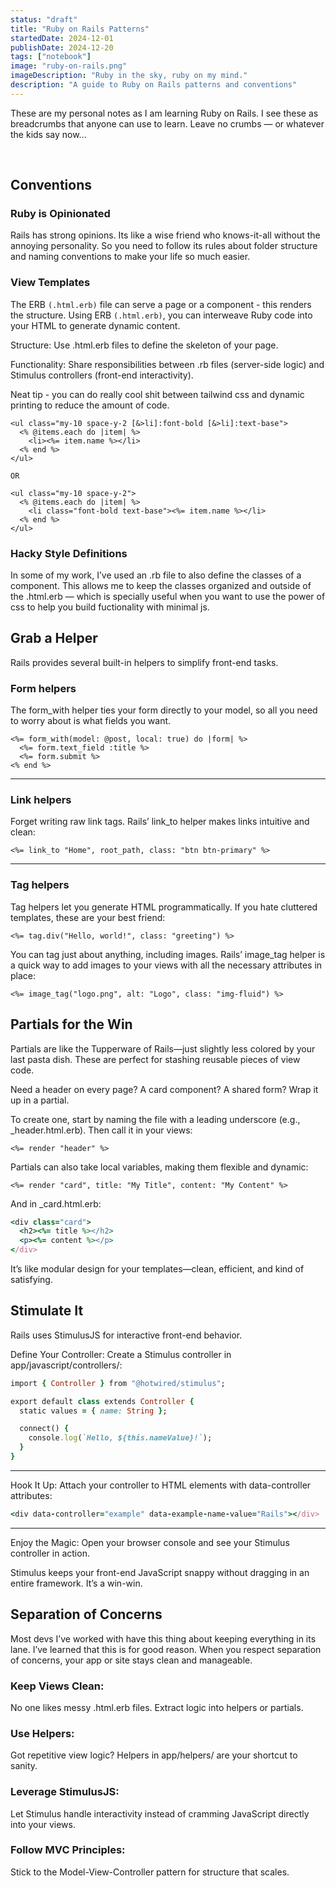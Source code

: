 ```yaml
---
status: "draft"
title: "Ruby on Rails Patterns"
startedDate: 2024-12-01
publishDate: 2024-12-20
tags: ["notebook"]
image: "ruby-on-rails.png"
imageDescription: "Ruby in the sky, ruby on my mind."
description: "A guide to Ruby on Rails patterns and conventions"
---
```


These are my personal notes as I am learning Ruby on Rails. I see these as breadcrumbs that anyone can use to learn. Leave no crumbs — or whatever the kids say now…

&nbsp;

## Conventions

### Ruby is Opinionated
Rails has strong opinions. Its like a wise friend who knows-it-all without the annoying personality. So you need to follow its rules about folder structure and naming conventions to make your life so much easier.

### View Templates
The ERB `(.html.erb)` file can serve a page or a component - this renders the structure. Using ERB `(.html.erb)`, you can interweave Ruby code into your HTML to generate dynamic content.

Structure: Use .html.erb files to define the skeleton of your page.

Functionality: Share responsibilities between .rb files (server-side logic) and Stimulus controllers (front-end interactivity).

Neat tip - you can do really cool shit between tailwind css and dynamic printing to reduce the amount of code.

```erb
<ul class="my-10 space-y-2 [&>li]:font-bold [&>li]:text-base">
  <% @items.each do |item| %>
    <li><%= item.name %></li>
  <% end %>
</ul>

OR

<ul class="my-10 space-y-2">
  <% @items.each do |item| %>
    <li class="font-bold text-base"><%= item.name %></li>
  <% end %>
</ul>
```

### Hacky Style Definitions
In some of my work, I’ve used an .rb file to also define the classes of a component. This allows me to keep the classes organized and outside of the .html.erb — which is specially useful when you want to use the power of css to help you build fuctionality with minimal js.

## Grab a Helper
Rails provides several built-in helpers to simplify front-end tasks.

### Form helpers

The form_with helper ties your form directly to your model, so all you need to worry about is what fields you want.

```erb
<%= form_with(model: @post, local: true) do |form| %>
  <%= form.text_field :title %>
  <%= form.submit %>
<% end %>
```

---

### Link helpers

Forget writing raw link tags. Rails’ link_to helper makes links intuitive and clean:

```erb
<%= link_to "Home", root_path, class: "btn btn-primary" %>
```

---

### Tag helpers

Tag helpers let you generate HTML programmatically. If you hate cluttered templates, these are your best friend:

```erb
<%= tag.div("Hello, world!", class: "greeting") %>
```

You can tag just about anything, including images. Rails’ image_tag helper is a quick way to add images to your views with all the necessary attributes in place:

```erb
<%= image_tag("logo.png", alt: "Logo", class: "img-fluid") %>
```

## Partials for the Win

Partials are like the Tupperware of Rails—just slightly less colored by your last pasta dish. These are perfect for stashing reusable pieces of view code.

Need a header on every page? A card component? A shared form? Wrap it up in a partial.

To create one, start by naming the file with a leading underscore (e.g., _header.html.erb). Then call it in your views:

```erb
<%= render "header" %>
```

Partials can also take local variables, making them flexible and dynamic:

```erb
<%= render "card", title: "My Title", content: "My Content" %>
```

And in _card.html.erb:

```ruby
<div class="card">
  <h2><%= title %></h2>
  <p><%= content %></p>
</div>
```

It’s like modular design for your templates—clean, efficient, and kind of satisfying.

## Stimulate It

Rails uses StimulusJS for interactive front-end behavior.

Define Your Controller: Create a Stimulus controller in app/javascript/controllers/:

```ruby
import { Controller } from "@hotwired/stimulus";

export default class extends Controller {
  static values = { name: String };

  connect() {
    console.log(`Hello, ${this.nameValue}!`);
  }
}
```

---

Hook It Up: Attach your controller to HTML elements with data-controller attributes:

```ruby
<div data-controller="example" data-example-name-value="Rails"></div>
```

--- 

Enjoy the Magic: Open your browser console and see your Stimulus controller in action.

Stimulus keeps your front-end JavaScript snappy without dragging in an entire framework. It’s a win-win.

## Separation of Concerns

Most devs I’ve worked with have this thing about keeping everything in its lane. I’ve learned that this is for good reason. When you respect separation of concerns, your app or site stays clean and manageable.

### Keep Views Clean:

No one likes messy .html.erb files. Extract logic into helpers or partials.

### Use Helpers:

Got repetitive view logic? Helpers in app/helpers/ are your shortcut to sanity.

### Leverage StimulusJS:

Let Stimulus handle interactivity instead of cramming JavaScript directly into your views.

### Follow MVC Principles:

Stick to the Model-View-Controller pattern for structure that scales.